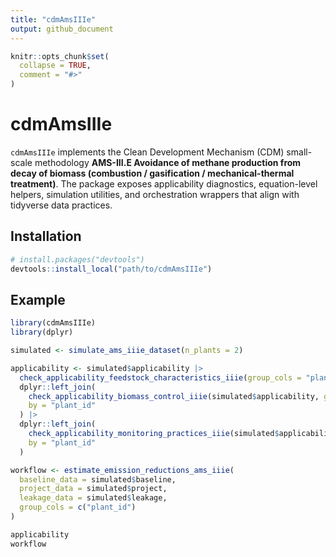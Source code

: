 ```yaml
---
title: "cdmAmsIIIe"
output: github_document
---
```


```r
knitr::opts_chunk$set(
  collapse = TRUE,
  comment = "#>"
)
```

# cdmAmsIIIe

`cdmAmsIIIe` implements the Clean Development Mechanism (CDM) small-scale methodology **AMS-III.E Avoidance of methane production from decay of biomass (combustion / gasification / mechanical-thermal treatment)**. The package exposes applicability diagnostics, equation-level helpers, simulation utilities, and orchestration wrappers that align with tidyverse data practices.

## Installation

```r
# install.packages("devtools")
devtools::install_local("path/to/cdmAmsIIIe")
```

## Example

```r
library(cdmAmsIIIe)
library(dplyr)

simulated <- simulate_ams_iiie_dataset(n_plants = 2)

applicability <- simulated$applicability |> 
  check_applicability_feedstock_characteristics_iiie(group_cols = "plant_id") |> 
  dplyr::left_join(
    check_applicability_biomass_control_iiie(simulated$applicability, group_cols = "plant_id"),
    by = "plant_id"
  ) |> 
  dplyr::left_join(
    check_applicability_monitoring_practices_iiie(simulated$applicability, group_cols = "plant_id"),
    by = "plant_id"
  )

workflow <- estimate_emission_reductions_ams_iiie(
  baseline_data = simulated$baseline,
  project_data = simulated$project,
  leakage_data = simulated$leakage,
  group_cols = c("plant_id")
)

applicability
workflow
```
